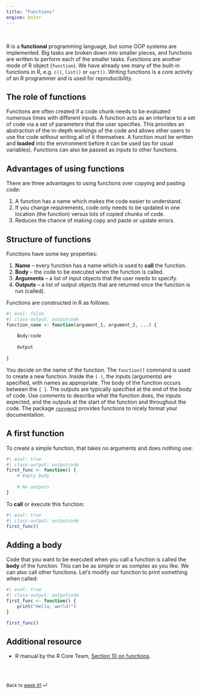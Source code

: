 ```yaml
---
title: "Functions"
engine: knitr
---
```


<br>

R is a **functional** programming language, but some OOP systems are implemented.
Big tasks are broken down into smaller pieces, and functions are written to
perform each of the smaller tasks. Functions are another mode of R object (`function`). We have already see many of the built-in functions in R, e.g.
`c()`, `list()` or `sqrt()`. Writing functions is a core activity of an R
programmer and is used for reproducibility.

## The role of functions

Functions are often created if a code chunk needs to be evaluated numerous times
with different inputs. A function acts as an interface to a set of code via a
set of parameters that the user specifies. This provides an abstraction of the
in-depth workings of the code and allows other users to use the code without
writing all of it themselves. A function must be written and **loaded** into the
environment before it can be used (as for usual variables). Functions can also
be passed as inputs to other functions.

## Advantages of using functions

There are three advantages to using functions over copying and pasting code:

1.  A function has a name which makes the code easier to understand.
2.  If you change requirements, code only needs to be updated in one location
    (the function) versus lots of copied chunks of code.
3.  Reduces the chance of making copy and paste or update errors.

## Structure of functions

Functions have some key properties:

1.  **Name** -- every function has a name which is used to **call** the function.
2.  **Body** -- the code to be executed when the function is called.
3.  **Arguments** -- a list of input objects that the user needs to specify.
4.  **Outputs** -- a list of output objects that are returned once the function
    is run (called).

Functions are constructed in R as follows:

```r
#| eval: false
#| class-output: outputcode
function_name <- function(argument_1, argument_2, ...) {
    
    Body/code
    
    Output
    
}
```

You decide on the name of the function. The `function()` command is used to
create a new function. Inside the `( )`, the inputs (arguments) are specified,
with names as appropriate. The body of the function occurs between the `{ }`.
The outputs are typically specified at the end of the body of code. Use comments
to describe what the function does, the inputs expected, and the outputs at the
start of the function and throughout the code. The package
[`roxygen2`](https://roxygen2.r-lib.org) provides functions to nicely format
your documentation.

## A first function

To create a simple function, that takes no arguments and does nothing use:

```r
#| eval: true
#| class-output: outputcode
first_func <- function() {
    # Empty body
    
    # No outputs
}
```

To **call** or execute this function:

```r
#| eval: true
#| class-output: outputcode
first_func()
```

## Adding a body

Code that you want to be executed when you call a function is called the **body**
of the function. This can be as simple or as complex as you like. We can also
call other functions. Let's modify our function to print something when called:

```r
#| eval: true
#| class-output: outputcode
first_func <- function() {
    print("Hello, world!")
}

first_func()
```

## Additional resource

- R manual by the R Core Team, [Section 10 on functions](https://cran.r-project.org/doc/manuals/r-release/R-intro.html#Writing-your-own-functions).

<br><br>

::: {style="font-size: 0.875em;"}
Back to [week 01](/weeks/week-1.qmd) ⏎
:::
